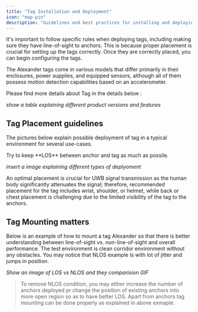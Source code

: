 ```yaml
---
title: "Tag Installation and Deployment"
icon: "map-pin"
description: "Guidelines and best practices for installing and deploying tags in your environment"
---
```


It's important to follow specific rules when deploying tags, including making sure they have line-of-sight to anchors. This is because proper placement is crucial for setting up the tags correctly. Once they are correctly placed, you can begin configuring the tags.

The Alexander tags come in various models that differ primarily in their enclosures, power supplies, and equipped sensors, although all     of them possess motion detection capabilities based on an accelerometer.

Please find more details about Tag in the details below :

*show a table explaining different product versions and features*

## Tag Placement guidelines

The pictures below explain possible deployment of tag in a typical environment for several use-cases.

<Callout type="warning" emoji="⚠️">
  Try to keep **LOS** between anchor and tag as much as possile.
</Callout>

*insert a image explaining different types of deplyoment*

<Callout type="info" emoji="ℹ️">
  An optimal placement is crucial for UWB signal transmission as the human body significantly attenuates the signal; therefore, recommended placement for the tag includes wrist, shoulder, or helmet, while back or chest placement is challenging due to the limited visibility of the tag to the anchors.
</Callout>

## Tag Mounting matters

Below is an example of how to mount a tag Alexander so that there is better understanding between line-of-sight vs. non-line-of-sight and overall performance.
The test environment is clean corridor environment without any obstacles. You may notice that NLOS example is with lot of jitter and jumps in position.

*Show an image of LOS vs NLOS and they comparision GIF*

> To remove NLOS condition, you may either increase the number of anchors deployed pr change the position of existing anchors into more open region so as to have better LOS. Apart from anchors tag mounting can be done properly as explained in above exmaple.
